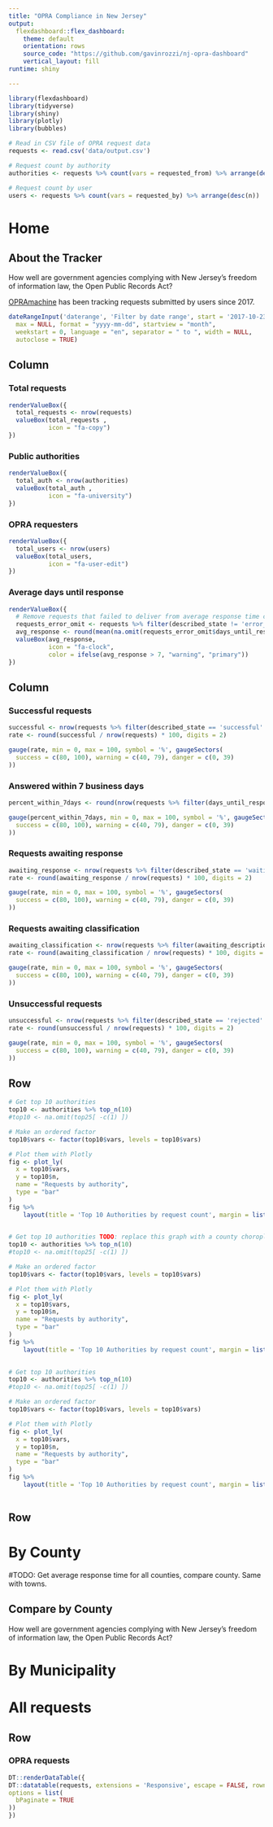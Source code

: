 ```yaml
---
title: "OPRA Compliance in New Jersey"
output: 
  flexdashboard::flex_dashboard:
    theme: default
    orientation: rows
    source_code: "https://github.com/gavinrozzi/nj-opra-dashboard"
    vertical_layout: fill
runtime: shiny

---
```

  
  ```r
library(flexdashboard)
library(tidyverse)
library(shiny)
library(plotly)
library(bubbles)

# Read in CSV file of OPRA request data
requests <- read.csv('data/output.csv')

# Request count by authority
authorities <- requests %>% count(vars = requested_from) %>% arrange(desc(n))

# Request count by user
users <- requests %>% count(vars = requested_by) %>% arrange(desc(n))

```
Home
=====================================

About the Tracker {.sidebar}
-----------------------------------------------------------------------
  
How well are government agencies complying with New Jersey's freedom of information law, the Open Public Records Act?

[OPRAmachine](https://opramachine.com/) has been tracking requests submitted by users since 2017.

```r
dateRangeInput('daterange', 'Filter by date range', start = '2017-10-23', end = NULL, min = NULL,
  max = NULL, format = "yyyy-mm-dd", startview = "month",
  weekstart = 0, language = "en", separator = " to ", width = NULL,
  autoclose = TRUE)
```

Column
-----------------------------------------------------------------------

### Total requests

```r
renderValueBox({
  total_requests <- nrow(requests)
  valueBox(total_requests , 
           icon = "fa-copy")
})
```


### Public authorities

```r
renderValueBox({
  total_auth <- nrow(authorities)
  valueBox(total_auth , 
           icon = "fa-university")
})
```

### OPRA requesters

```r
renderValueBox({
  total_users <- nrow(users)
  valueBox(total_users, 
           icon = "fa-user-edit")
})
```

### Average days until response

```r
renderValueBox({
  # Remove requests that failed to deliver from average response time calculation
  requests_error_omit <- requests %>% filter(described_state != 'error_message')
  avg_response <- round(mean(na.omit(requests_error_omit$days_until_response)), digits = 2)
  valueBox(avg_response, 
           icon = "fa-clock",
           color = ifelse(avg_response > 7, "warning", "primary"))
})
```


Column 
-----------------------------------------------------------------------

### Successful requests

```r
successful <- nrow(requests %>% filter(described_state == 'successful' | described_state == 'partially_successful'))
rate <- round(successful / nrow(requests) * 100, digits = 2)

gauge(rate, min = 0, max = 100, symbol = '%', gaugeSectors(
  success = c(80, 100), warning = c(40, 79), danger = c(0, 39)
))
```

### Answered within 7 business days

```r
percent_within_7days <- round(nrow(requests %>% filter(days_until_response < 7)) / nrow(requests) * 100, digits = 2)

gauge(percent_within_7days, min = 0, max = 100, symbol = '%', gaugeSectors(
  success = c(80, 100), warning = c(40, 79), danger = c(0, 39)
))
```

### Requests awaiting response

```r
awaiting_response <- nrow(requests %>% filter(described_state == 'waiting_response'))
rate <- round(awaiting_response / nrow(requests) * 100, digits = 2)

gauge(rate, min = 0, max = 100, symbol = '%', gaugeSectors(
  success = c(80, 100), warning = c(40, 79), danger = c(0, 39)
))
```

### Requests awaiting classification

```r
awaiting_classification <- nrow(requests %>% filter(awaiting_description == 'TRUE'))
rate <- round(awaiting_classification / nrow(requests) * 100, digits = 2)

gauge(rate, min = 0, max = 100, symbol = '%', gaugeSectors(
  success = c(80, 100), warning = c(40, 79), danger = c(0, 39)
))
```

### Unsuccessful requests

```r
unsuccessful <- nrow(requests %>% filter(described_state == 'rejected' | described_state == 'not_held'))
rate <- round(unsuccessful / nrow(requests) * 100, digits = 2)

gauge(rate, min = 0, max = 100, symbol = '%', gaugeSectors(
  success = c(80, 100), warning = c(40, 79), danger = c(0, 39)
))
```

Row {data-height=350}
-----------------------------------------------------------------------

```r
# Get top 10 authorities
top10 <- authorities %>% top_n(10)
#top10 <- na.omit(top25[ -c(1) ])

# Make an ordered factor
top10$vars <- factor(top10$vars, levels = top10$vars)

# Plot them with Plotly
fig <- plot_ly(
  x = top10$vars,
  y = top10$n,
  name = "Requests by authority",
  type = "bar"
)
fig %>%
    layout(title = 'Top 10 Authorities by request count', margin = list(b = 220), xaxis = list(tickangle = 45))
  
```


```r
# Get top 10 authorities TODO: replace this graph with a county choropleth
top10 <- authorities %>% top_n(10)
#top10 <- na.omit(top25[ -c(1) ])

# Make an ordered factor
top10$vars <- factor(top10$vars, levels = top10$vars)

# Plot them with Plotly
fig <- plot_ly(
  x = top10$vars,
  y = top10$n,
  name = "Requests by authority",
  type = "bar"
)
fig %>%
    layout(title = 'Top 10 Authorities by request count', margin = list(b = 220), xaxis = list(tickangle = 45))
  
```

```r
# Get top 10 authorities
top10 <- authorities %>% top_n(10)
#top10 <- na.omit(top25[ -c(1) ])

# Make an ordered factor
top10$vars <- factor(top10$vars, levels = top10$vars)

# Plot them with Plotly
fig <- plot_ly(
  x = top10$vars,
  y = top10$n,
  name = "Requests by authority",
  type = "bar"
)
fig %>%
    layout(title = 'Top 10 Authorities by request count', margin = list(b = 220), xaxis = list(tickangle = 45))
  
```

Row
-----------------------------------------------------------------------

By County
=====================================

#TODO: Get average response time for all counties, compare county. Same with towns.

Compare by County {.sidebar}
-----------------------------------------------------------------------
  
How well are government agencies complying with New Jersey's freedom of information law, the Open Public Records Act?

By Municipality
=====================================


All requests 
=====================================

Row
-----------------------------------------------------------------------


### OPRA requests
  
  ```r
DT::renderDataTable({
  DT::datatable(requests, extensions = 'Responsive', escape = FALSE, rownames = FALSE,
  options = list(
    bPaginate = TRUE
  ))
})
  ```


